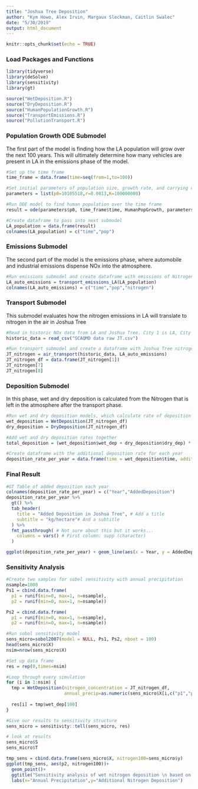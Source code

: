 ```yaml
---
title: "Joshua Tree Deposition"
author: "Kym Howo, Alex Irvin, Margaux Sleckman, Caitlin Swalec"
date: "5/30/2019"
output: html_document
---
```


```r
knitr::opts_chunk$set(echo = TRUE)
```

### Load Packages and Functions

```r
library(tidyverse)
library(deSolve)
library(sensitivity)
library(gt)
```

```r
source("WetDeposition.R")
source("DryDeposition.R")
source("HumanPopulationGrowth.R")
source("TransportEmissions.R")
source("PollutionTransport.R")
```

### Population Growth ODE Submodel

The first part of the model is finding how the LA population will grow over the next 100 years. This will ultimately determine how many vehicles are present in LA in the emissions phase of the model. 

```r

#Set up the time frame
time_frame = data.frame(time=seq(from=1,to=100))

#Set initial parameters of population size, growth rate, and carrying capacity
parameters = list(p0=10105518,r=0.0013,K=100000000)

#Run ODE model to find human population over the time frame
result = ode(parameters$p0, time_frame$time, HumanPopGrowth, parameters)

#Create dataframe to pass into next submodel
LA_population = data.frame(result)
colnames(LA_population) = c("time","pop")

```


### Emissions Submodel

The second part of the model is the emissions phase, where automobile and industrial emissions dispense NOx into the atmosphere. 

```r

#Run emissions submodel and create dataframe with emissions of Nitrogen (in grams) per year
LA_auto_emissions = transport_emissions_LA(LA_population)
colnames(LA_auto_emissions) = c("time","pop","nitrogen")

```

### Transport Submodel

This submodel evaluates how the nitrogen emissions in LA will translate to nitrogen in the air in Joshua Tree

```r

#Read in historic NOx data from LA and Joshua Tree. City 1 is LA, City 2 is Joshua Tree.
historic_data = read_csv("SCAQMD data raw JT.csv")

#Run transport submodel and create a dataframe with Joshua Tree nitrogen (in grams) for each time step
JT_nitrogen = air_transport(historic_data, LA_auto_emissions)
JT_nitrogen_df = data.frame(JT_nitrogen[1])
JT_nitrogen[7]
JT_nitrogen[8]

```


### Deposition Submodel

In this phase, wet and dry deposition is calculated from the Nitrogen that is left in the atmosphere after the transport phase.

```r

#Run wet and dry deposition models, which calculate rate of deposition
wet_deposition = WetDeposition(JT_nitrogen_df)
dry_deposition = DryDeposition(JT_nitrogen_df)

#Add wet and dry deposition rates together
total_deposition = (wet_deposition$wet_dep + dry_deposition$dry_dep) * 0.0001

#Create dataframe with the additional deposition rate for each year
deposition_rate_per_year = data.frame(time = wet_deposition$time, additional_dep = total_deposition)

```

### Final Result

```r

#GT Table of added deposition each year
colnames(deposition_rate_per_year) = c("Year","AddedDeposition")
deposition_rate_per_year %>% 
  gt() %>% 
  tab_header(
    title = "Added Deposition in Joshua Tree", # Add a title
    subtitle = "kg/hectare"# And a subtitle
  ) %>%
  fmt_passthrough( # Not sure about this but it works...
    columns = vars() # First column: supp (character)
  )

ggplot(deposition_rate_per_year) + geom_line(aes(x = Year, y = AddedDeposition)) + theme_classic() + ylab("Total Deposition\n") + xlab("\nYear")

```


### Sensitivity Analysis 

```r

#Create two samples for sobel sensitivity with annual precipitation
nsample=1000
Ps1 = cbind.data.frame(
  p1 = runif(min=0, max=1, n=nsample),
  p2 = runif(min=0, max=1, n=nsample))

Ps2 = cbind.data.frame(
  p1 = runif(min=0, max=1, n=nsample),
  p2 = runif(min=0, max=1, n=nsample))

#Run sobol sensitivity model
sens_micro=sobol2007(model = NULL, Ps1, Ps2, nboot = 100)
head(sens_micro$X)
nsim=nrow(sens_micro$X)

#Set up data frame
res = rep(0,times=nsim)

#Loop through every simulation
for (i in 1:nsim) {
  tmp = WetDeposition(nitrogen_concentration = JT_nitrogen_df,
                      annual_precip=as.numeric(sens_micro$X[i,c("p1","p2")])) #note: there is a known bug in the sobol2007 function that requires this to have a two dimensional array (p1 is filler, p2 is the data to be used)
  
  res[i] = tmp$wet_dep[100]
} 

#Give our results to sensitivity structure
sens_micro = sensitivity::tell(sens_micro, res)

# look at results
sens_micro$S
sens_micro$T

tmp_sens = cbind.data.frame(sens_micro$X, nitrogen100=sens_micro$y)
ggplot(tmp_sens, aes(p2, nitrogen100))+
  geom_point()+
  ggtitle("Sensitivity analysis of wet nitrogen deposition \n based on annual precipitation") +
  labs(x="Annual Precipitation",y="Additional Nitrogen Deposition")

```

